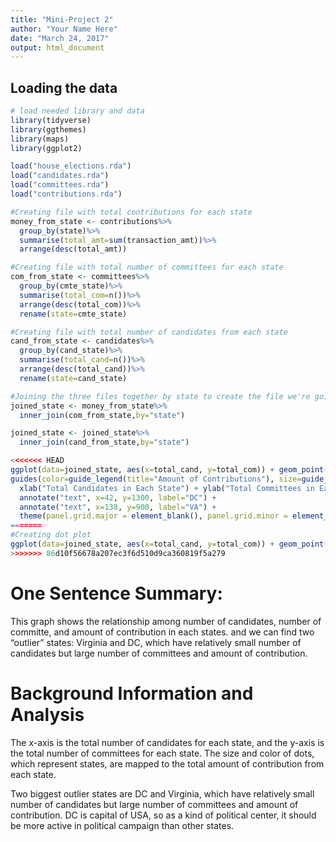 ```yaml
---
title: "Mini-Project 2"
author: "Your Name Here"
date: "March 24, 2017"
output: html_document
---
```



## Loading the data


```r
# load needed library and data 
library(tidyverse)
library(ggthemes)
library(maps)
library(ggplot2)

load("house_elections.rda")
load("candidates.rda")
load("committees.rda")
load("contributions.rda")
```


```r
#Creating file with total contributions for each state
money_from_state <- contributions%>%
  group_by(state)%>%
  summarise(total_amt=sum(transaction_amt))%>%
  arrange(desc(total_amt))
```

```r
#Creating file with total number of committees for each state
com_from_state <- committees%>%
  group_by(cmte_state)%>%
  summarise(total_com=n())%>%
  arrange(desc(total_com))%>%
  rename(state=cmte_state)

```

```r
#Creating file with total number of candidates from each state
cand_from_state <- candidates%>%
  group_by(cand_state)%>%
  summarise(total_cand=n())%>%
  arrange(desc(total_cand))%>%
  rename(state=cand_state)
```

```r
#Joining the three files together by state to create the file we're going to work with
joined_state <- money_from_state%>%
  inner_join(com_from_state,by="state")

joined_state <- joined_state%>%
  inner_join(cand_from_state,by="state")
```


```r
<<<<<<< HEAD
ggplot(data=joined_state, aes(x=total_cand, y=total_com)) + geom_point(aes(col=total_amt, size=total_amt)) +
guides(color=guide_legend(title="Amount of Contributions"), size=guide_legend(title="Amount of Contributions")) + scale_colour_gradient(low="light green", high="dark green")  +
  xlab("Total Candidates in Each State") + ylab("Total Committees in Each State") + 
  annotate("text", x=42, y=1300, label="DC") +
  annotate("text", x=138, y=900, label="VA") +
  theme(panel.grid.major = element_blank(), panel.grid.minor = element_blank())
=======
#Creating dot plot
ggplot(data=joined_state, aes(x=total_cand, y=total_com)) + geom_point(aes(col=total_amt, size=total_amt)) + guides(color=guide_legend(), size=guide_legend()) + scale_colour_gradient(low="light green", high="dark green")
>>>>>>> 86d10f56678a207ec3f6d510d9ca360819f5a279
```

# One Sentence Summary:
This graph shows the relationship among number of candidates, number of committe, and amount of contribution in each states. and we can find two "outlier" states: Virginia and DC, which have relatively small number of candidates but large number of committees and amount of contribution. 

# Background Information and Analysis 

The x-axis is the total number of candidates for each state, and the y-axis is the total number of committees for each state. The size and color of dots, which represent states, are mapped to the total amount of contribution from each state. 

Two biggest outlier states are DC and Virginia, which have relatively small number of candidates but large number of committees and amount of contribution. DC is capital of USA, so as a kind of political center, it should be more active in political campaign than other states. 